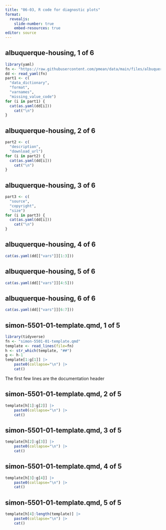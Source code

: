 ```yaml
---
title: "06-03, R code for diagnostic plots"
format: 
  revealjs:
    slide-number: true
    embed-resources: true
editor: source
---
```


## albuquerque-housing, 1 of 6

```r
library(yaml)
fn <- "https://raw.githubusercontent.com/pmean/data/main/files/albuquerque-housing.yaml"
dd <- read_yaml(fn)
part1 <- c(
  "data_dictionary",
  "format",
  "varnames",
  "missing_value_code")
for (i in part1) {
  cat(as.yaml(dd[i]))
	cat("\n")
}
```

## albuquerque-housing, 2 of 6

```r
part2 <- c(
  "description",
  "download_url")
for (i in part2) {
  cat(as.yaml(dd[i]))
	cat("\n")
}
```

## albuquerque-housing, 3 of 6

```r
part3 <- c(
  "source",
  "copyright",
  "size")
for (i in part3) {
  cat(as.yaml(dd[i]))
	cat("\n")
}
```

## albuquerque-housing, 4 of 6

```r
cat(as.yaml(dd[["vars"]][1:3]))
```

## albuquerque-housing, 5 of 6

```r
cat(as.yaml(dd[["vars"]][4:5]))
```

## albuquerque-housing, 6 of 6

```r
cat(as.yaml(dd[["vars"]][6:7]))
```

## simon-5501-01-template.qmd, 1 of 5

```r
library(tidyverse)
fn <- "simon-5501-01-template.qmd"
template <- read_lines(file=fn)
h <- str_which(template, "##")
g <- h-1
template[1:g[1]] |>
	paste0(collapse="\n") |>
	cat()
```

:::notes
The first few lines are the documentation header
:::

## simon-5501-01-template.qmd, 2 of 5

```r
template[h[1]:g[2]] |>
	paste0(collapse="\n") |>
	cat()
```

## simon-5501-01-template.qmd, 3 of 5

```r
template[h[2]:g[3]] |>
	paste0(collapse="\n") |>
	cat()
```

## simon-5501-01-template.qmd, 4 of 5

```r
template[h[3]:g[4]] |>
	paste0(collapse="\n") |>
	cat()
```

## simon-5501-01-template.qmd, 5 of 5

```r
template[h[4]:length(template)] |>
	paste0(collapse="\n") |>
	cat()
```


